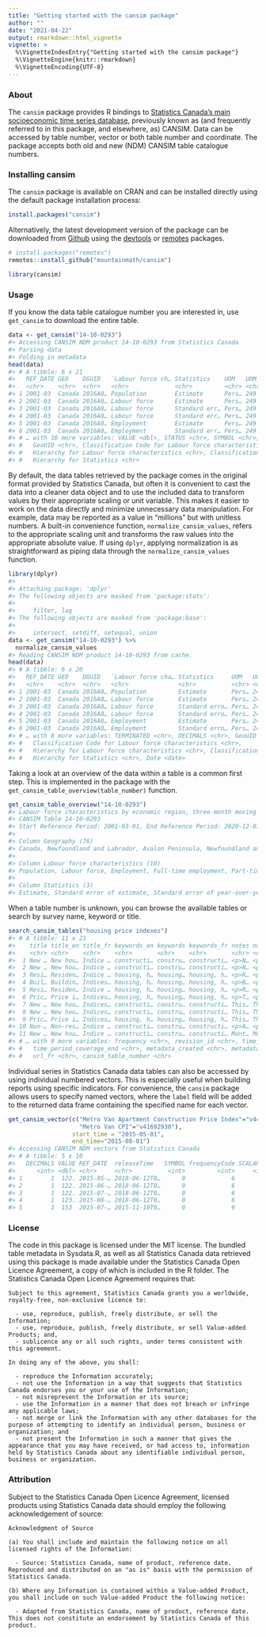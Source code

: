 ```yaml
---
title: "Getting started with the cansim package"
author: ""
date: "2021-04-22"
output: rmarkdown::html_vignette
vignette: >
  %\VignetteIndexEntry{"Getting started with the cansim package"}
  %\VignetteEngine{knitr::rmarkdown}
  %\VignetteEncoding{UTF-8}
---
```




### About

The `cansim` package provides R bindings to [Statistics Canada’s main socioeconomic time series database](https://www150.statcan.gc.ca/n1/en/type/data), previously known as (and frequently referred to in this package, and elsewhere, as) CANSIM. Data can be accessed by table number, vector or both table number and coordinate. The package accepts both old and new (NDM) CANSIM table catalogue numbers.

### Installing cansim

The `cansim` package is available on CRAN and can be installed directly using the default package installation process:

```r
install.packages("cansim")
```
Alternatively, the latest development version of the package can be downloaded from [Github](https://github.com/mountainMath/cansim) using the [devtools](https://cran.r-project.org/package=devtools) or [remotes](https://cran.r-project.org/package=remotes) packages.

```r
# install.packages("remotes")
remotes::install_github("mountainmath/cansim")

library(cansim)
```

### Usage

If you know the data table catalogue number you are interested in, use `get_cansim` to download the entire table.

```r
data <- get_cansim("14-10-0293")
#> Accessing CANSIM NDM product 14-10-0293 from Statistics Canada
#> Parsing data
#> Folding in metadata
head(data)
#> # A tibble: 6 x 21
#>   REF_DATE GEO    DGUID   `Labour force ch… Statistics    UOM   UOM_ID SCALAR_FACTOR SCALAR_ID VECTOR COORDINATE
#>   <chr>    <chr>  <chr>   <chr>             <chr>         <chr> <chr>  <chr>         <chr>     <chr>  <chr>     
#> 1 2001-03  Canada 2016A0… Population        Estimate      Pers… 249    thousands     3         v9141… 1.1.1     
#> 2 2001-03  Canada 2016A0… Labour force      Estimate      Pers… 249    thousands     3         v9141… 1.2.1     
#> 3 2001-03  Canada 2016A0… Labour force      Standard err… Pers… 249    thousands     3         v1018… 1.2.2     
#> 4 2001-03  Canada 2016A0… Labour force      Standard err… Pers… 249    thousands     3         v1018… 1.2.3     
#> 5 2001-03  Canada 2016A0… Employment        Estimate      Pers… 249    thousands     3         v9141… 1.3.1     
#> 6 2001-03  Canada 2016A0… Employment        Standard err… Pers… 249    thousands     3         v1018… 1.3.2     
#> # … with 10 more variables: VALUE <dbl>, STATUS <chr>, SYMBOL <chr>, TERMINATED <chr>, DECIMALS <chr>,
#> #   GeoUID <chr>, Classification Code for Labour force characteristics <chr>,
#> #   Hierarchy for Labour force characteristics <chr>, Classification Code for Statistics <chr>,
#> #   Hierarchy for Statistics <chr>
```
By default, the data tables retrieved by the package comes in the original format provided by Statistics Canada, but often it is convenient to cast the data into a cleaner data object and to use the included data to transform values by their appropriate scaling or unit variable. This makes it easier to work on the data directly and minimize unnecessary data manipulation. For example, data may be reported as a value in "millions" but with unitless numbers. A built-in convenience function, `normalize_cansim_values`, refers to the appropriate scaling unit and transforms the raw values into the appropriate absolute value. If using `dplyr`, applying normalization is as straightforward as piping data through the `normalize_cansim_values` function.

```r
library(dplyr)
#> 
#> Attaching package: 'dplyr'
#> The following objects are masked from 'package:stats':
#> 
#>     filter, lag
#> The following objects are masked from 'package:base':
#> 
#>     intersect, setdiff, setequal, union
data <- get_cansim("14-10-0293") %>%
  normalize_cansim_values
#> Reading CANSIM NDM product 14-10-0293 from cache.
head(data)
#> # A tibble: 6 x 20
#>   REF_DATE GEO    DGUID   `Labour force cha… Statistics     UOM   UOM_ID VECTOR COORDINATE   VALUE STATUS SYMBOL
#>   <chr>    <chr>  <chr>   <chr>              <chr>          <chr> <chr>  <chr>  <chr>        <dbl> <chr>  <chr> 
#> 1 2001-03  Canada 2016A0… Population         Estimate       Pers… 249    v9141… 1.1.1       2.43e7 <NA>   <NA>  
#> 2 2001-03  Canada 2016A0… Labour force       Estimate       Pers… 249    v9141… 1.2.1       1.58e7 <NA>   <NA>  
#> 3 2001-03  Canada 2016A0… Labour force       Standard erro… Pers… 249    v1018… 1.2.2       3.3 e4 <NA>   <NA>  
#> 4 2001-03  Canada 2016A0… Labour force       Standard erro… Pers… 249    v1018… 1.2.3      NA      ..     <NA>  
#> 5 2001-03  Canada 2016A0… Employment         Estimate       Pers… 249    v9141… 1.3.1       1.46e7 <NA>   <NA>  
#> 6 2001-03  Canada 2016A0… Employment         Standard erro… Pers… 249    v1018… 1.3.2       3.63e4 <NA>   <NA>  
#> # … with 8 more variables: TERMINATED <chr>, DECIMALS <chr>, GeoUID <chr>,
#> #   Classification Code for Labour force characteristics <chr>,
#> #   Hierarchy for Labour force characteristics <chr>, Classification Code for Statistics <chr>,
#> #   Hierarchy for Statistics <chr>, Date <date>
```
Taking a look at an overview of the data within a table is a common first step. This is implemented in the package with the `get_cansim_table_overview(table_number)` function.

```r
get_cansim_table_overview("14-10-0293")
#> Labour force characteristics by economic region, three-month moving average, unadjusted for seasonality, last 5 months
#> CANSIM Table 14-10-0293
#> Start Reference Period: 2001-03-01, End Reference Period: 2020-12-01, Frequency: Monthly
#> 
#> Column Geography (76)
#> Canada, Newfoundland and Labrador, Avalon Peninsula, Newfoundland and Labrador, South Coast-Burin Peninsula and Notre Dame-Central Bonavista Bay, Newfoundland and Labrador, West Coast-Northern Peninsula-Labrador, Newfoundland and Labrador, Prince Edward Island, Nova Scotia, Cape Breton, Nova Scotia, North Shore, Nova Scotia, Annapolis Valley, Nova Scotia, ...
#> 
#> Column Labour force characteristics (10)
#> Population, Labour force, Employment, Full-time employment, Part-time employment, Unemployment, Not in labour force, Unemployment rate, Participation rate, Employment rate
#> 
#> Column Statistics (3)
#> Estimate, Standard error of estimate, Standard error of year-over-year change
```
When a table number is unknown, you can browse the available tables or search by survey name, keyword or title.

```r
search_cansim_tables("housing price indexes")
#> # A tibble: 11 x 21
#>    title title_en title_fr keywords_en keywords keywords_fr notes notes_en notes_fr state subject date_published
#>    <chr> <chr>    <chr>    <chr>       <chr>    <chr>       <chr> <chr>    <chr>    <chr> <chr>   <chr>         
#>  1 New … New hou… Indice … constructi… constru… constructi… <p>N… <p>New … <p>Indi… acti… econom… 2021-03-18 08…
#>  2 New … New hou… Indice … constructi… constru… constructi… <p>N… <p>New … <p>Indi… acti… econom… 2021-02-18 08…
#>  3 Resi… Residen… Indice … housing, h… housing… housing, h… <p>R… <p>Resi… <p>Indi… acti… econom… 2021-02-08 08…
#>  4 Buil… Buildin… Indices… housing, h… housing… housing, h… <p>B… <p>Buil… <p>Indi… acti… econom… 2021-02-04 08…
#>  5 Resi… Residen… Indice … housing, h… housing… housing, h… <p>R… <p>Resi… <p>Les … acti… econom… 2020-07-30 08…
#>  6 Pric… Price i… Indices… housing, h… housing… housing, h… <p>T… <p>This… Ce tabl… acti… econom… 2017-02-27 08…
#>  7 New … New hou… Indices… constructi… constru… constructi… This… This ta… Ce tabl… acti… econom… 2017-02-27 08…
#>  8 New … New hou… Indices… constructi… constru… constructi… This… This ta… Ce tabl… acti… econom… 2017-02-27 08…
#>  9 Pric… Price i… Indices… housing, h… housing… housing, h… This… This ta… Ce tabl… acti… econom… 2017-02-27 08…
#> 10 Non-… Non-res… Indice … constructi… constru… constructi… <p>A… <p>Arch… <p>Arch… acti… econom… 2018-05-23 08…
#> 11 New … New hou… Indice … constructi… constru… constructi… Mont… Monthly… Indice … acti… econom… 2017-03-09 08…
#> # … with 9 more variables: frequency <chr>, revision_id <chr>, time_period_coverage_start <chr>,
#> #   time_period_coverage_end <chr>, metadata_created <chr>, metadata_modified <chr>, url_en <chr>,
#> #   url_fr <chr>, cansim_table_number <chr>
```
Individual series in Statistics Canada data tables can also be accessed by using individual numbered vectors. This is especially useful when building reports using specific indicators. For convenience, the `cansim` package allows users to specify named vectors, where the `label` field will be added to the returned data frame containing the specified name for each vector.

```r
get_cansim_vector(c("Metro Van Apartment Construction Price Index"="v44176267",
                    "Metro Van CPI"="v41692930"),
                  start_time = "2015-05-01",
                  end_time="2015-08-01")
#> Accessing CANSIM NDM vectors from Statistics Canada
#> # A tibble: 5 x 10
#>   DECIMALS VALUE REF_DATE  releaseTime   SYMBOL frequencyCode SCALAR_ID COORDINATE    VECTOR  label             
#>      <int> <dbl> <chr>     <chr>          <int>         <int>     <int> <chr>         <chr>   <chr>             
#> 1        1  122. 2015-05-… 2018-06-12T0…      0             6         0 27.2.0.0.0.0… v41692… Metro Van CPI     
#> 2        1  122. 2015-06-… 2018-06-12T0…      0             6         0 27.2.0.0.0.0… v41692… Metro Van CPI     
#> 3        1  122. 2015-07-… 2018-06-12T0…      0             6         0 27.2.0.0.0.0… v41692… Metro Van CPI     
#> 4        1  123. 2015-08-… 2018-06-12T0…      0             6         0 27.2.0.0.0.0… v41692… Metro Van CPI     
#> 5        1  153  2015-07-… 2015-11-10T0…      0             9         0 8.7.1.0.0.0.… v44176… Metro Van Apartme…
```

### License

The code in this package is licensed under the MIT license. The bundled table metadata in Sysdata.R, as well as all Statistics Canada data retrieved using this package is made available under the Statistics Canada Open Licence Agreement, a copy of which is included in the R folder. The Statistics Canada Open Licence Agreement requires that:

```
Subject to this agreement, Statistics Canada grants you a worldwide, royalty-free, non-exclusive licence to:

  - use, reproduce, publish, freely distribute, or sell the Information;
  - use, reproduce, publish, freely distribute, or sell Value-added Products; and,
  - sublicence any or all such rights, under terms consistent with this agreement.

In doing any of the above, you shall:

  - reproduce the Information accurately;
  - not use the Information in a way that suggests that Statistics Canada endorses you or your use of the Information;
  - not misrepresent the Information or its source;
  - use the Information in a manner that does not breach or infringe any applicable laws;
  - not merge or link the Information with any other databases for the purpose of attempting to identify an individual person, business or organization; and
  - not present the Information in such a manner that gives the appearance that you may have received, or had access to, information held by Statistics Canada about any identifiable individual person, business or organization.
```

### Attribution

Subject to the Statistics Canada Open Licence Agreement, licensed products using Statistics Canada data should employ the following acknowledgement of source:

```
Acknowledgment of Source

(a) You shall include and maintain the following notice on all licensed rights of the Information:

  - Source: Statistics Canada, name of product, reference date. Reproduced and distributed on an "as is" basis with the permission of Statistics Canada.

(b) Where any Information is contained within a Value-added Product, you shall include on such Value-added Product the following notice:

  - Adapted from Statistics Canada, name of product, reference date. This does not constitute an endorsement by Statistics Canada of this product.
```


